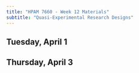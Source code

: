 ```yaml
---
title: "HPAM 7660 - Week 12 Materials"
subtitle: "Quasi-Experimental Research Designs"
---
```


## Tuesday, April 1


## Thursday, April 3
